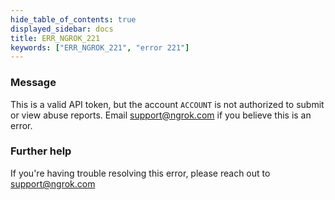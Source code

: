 ```yaml
---
hide_table_of_contents: true
displayed_sidebar: docs
title: ERR_NGROK_221
keywords: ["ERR_NGROK_221", "error 221"]
---
```


### Message

This is a valid API token, but the account `ACCOUNT` is not authorized to submit or view abuse reports. Email support@ngrok.com if you believe this is an error.

### Further help

If you're having trouble resolving this error, please reach out to [support@ngrok.com](mailto:support@ngrok.com?subject=Help%20with%20ERR_NGROK_221)
